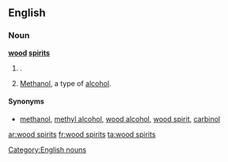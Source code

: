 ==English==

===Noun===
'''[[wood]] [[spirits]]'''

# {{plural of|wood spirit|nodot=1}}.
# {{context|plurale tantum|lang=en}} [[methanol|Methanol]], a type of [[alcohol]].

====Synonyms====
* {{sense|alcohol}} [[methanol]], [[methyl alcohol]], [[wood alcohol]], [[wood spirit]], [[carbinol]]

[[Category:English nouns]]

[[ar:wood spirits]]
[[fr:wood spirits]]
[[ta:wood spirits]]
